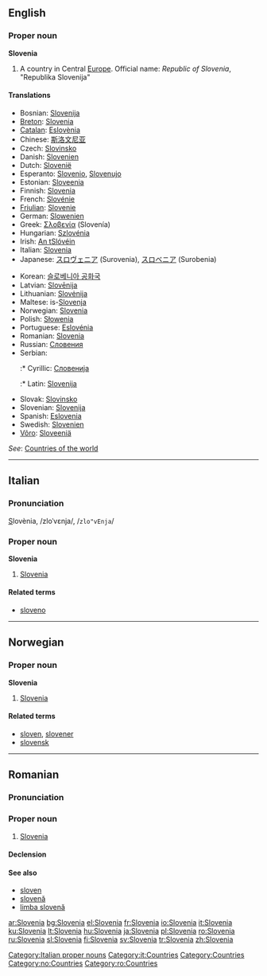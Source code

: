 {{wikipedia}}
==English==

===Proper noun===
'''Slovenia'''

# A country in Central [[Europe]]. Official name: ''Republic of Slovenia'', "Republika Slovenija"

====Translations====
{{trans-top|country in Europe}}
* Bosnian: [[Slovenija]] {{f}}
* [[Breton]]: [[Slovenia]]
* [[Catalan]]: [[Eslovènia]]
* Chinese: [[斯洛文尼亚]]
* Czech: [[Slovinsko]] {{n}}
* Danish: [[Slovenien]]
* Dutch: [[Slovenië]] {{n}}
* Esperanto: [[Slovenio]], [[Slovenujo]]
* Estonian: [[Sloveenia]]
* Finnish: [[Slovenia]]
* French: [[Slovénie]]
* [[Friulian]]: [[Slovenie]]
* German: [[Slowenien]]
* Greek: [[Σλοβενία]] (Slovenía) {{f}}
* Hungarian: [[Szlovénia]]
* Irish: [[An tSlóvéin]]
* Italian: [[Slovenia]]
* Japanese: [[スロヴェニア]] (Surovenia), [[スロベニア]] (Surobenia)
{{trans-mid}}
* Korean: [[슬로베니아 공화국]]
* Latvian: [[Slovēnija]] {{f}}
* Lithuanian: [[Slovėnija]]
* Maltese: is-[[Slovenja]]
* Norwegian: [[#Norwegian|Slovenia]]
* Polish: [[Słowenia]]
* Portuguese: [[Eslovénia]]
* Romanian: [[#Romanian|Slovenia]] {{f}}
* Russian: [[Словения]]
* Serbian:
*:* Cyrillic: [[Словенија]] {{f}}
*:* Latin: [[Slovenija]] {{f}}
* Slovak: [[Slovinsko]]
* Slovenian: [[Slovenija]] {{f}}
* Spanish: [[Eslovenia]]
* Swedish: [[Slovenien]]
* [[Võro]]: [[Sloveeniä]]
{{trans-bottom}}

''See'': [[Appendix:Countries of the world|Countries of the world]]

----

==Italian==
{{wikipedia|lang=it}}

===Pronunciation===
<u>S</u>lovènia, /zloˈvɛnja/, /<tt>zlo"vEnja</tt>/

===Proper noun===
'''Slovenia''' {{f}}

# [[#English|Slovenia]]

====Related terms====
* [[sloveno]]

[[Category:Italian proper nouns]]
[[Category:it:Countries]]

----

==Norwegian==

===Proper noun===
'''Slovenia'''

# [[#English|Slovenia]]

====Related terms====
* [[sloven]], [[slovener]]
* [[slovensk]]

[[Category:Countries]]
[[Category:no:Countries]]

----

==Romanian==

===Pronunciation===
{{IPA|[slo've.ni.a]|lang=ro}}

===Proper noun===
{{infl|ro|proper noun|gender=f}}

# [[#English|Slovenia]]

====Declension====
{{ro-country|gend=f|Sloveniei}}

====See also====
* [[sloven]]
* [[slovenă]]
* [[limba slovenă]]

[[Category:ro:Countries]]

[[ar:Slovenia]]
[[bg:Slovenia]]
[[el:Slovenia]]
[[fr:Slovenia]]
[[io:Slovenia]]
[[it:Slovenia]]
[[ku:Slovenia]]
[[lt:Slovenia]]
[[hu:Slovenia]]
[[ja:Slovenia]]
[[pl:Slovenia]]
[[ro:Slovenia]]
[[ru:Slovenia]]
[[sl:Slovenia]]
[[fi:Slovenia]]
[[sv:Slovenia]]
[[tr:Slovenia]]
[[zh:Slovenia]]